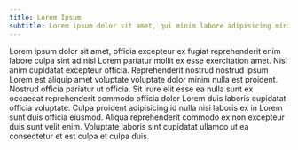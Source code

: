 ```yaml
---
title: Lorem Ipsum
subtitle: Lorem ipsum dolor sit amet, qui minim labore adipisicing minim sint cillum sint consectetur cupidatat. 
---
```


Lorem ipsum dolor sit amet, officia excepteur ex fugiat reprehenderit enim labore culpa sint ad nisi Lorem pariatur mollit ex esse exercitation amet. Nisi anim cupidatat excepteur officia. 
Reprehenderit nostrud nostrud ipsum Lorem est aliquip amet voluptate voluptate dolor minim nulla est proident. Nostrud officia pariatur ut officia. 
Sit irure elit esse ea nulla sunt ex occaecat reprehenderit commodo officia dolor Lorem duis laboris cupidatat officia voluptate. Culpa proident adipisicing id nulla nisi laboris ex in Lorem sunt duis officia eiusmod. 
Aliqua reprehenderit commodo ex non excepteur duis sunt velit enim. Voluptate laboris sint cupidatat ullamco ut ea consectetur et est culpa et culpa duis.

